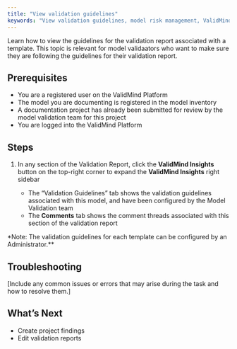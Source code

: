 ```yaml
---
title: "View validation guidelines"
keywords: "View validation guidelines, model risk management, ValidMind"
---
```


Learn how to view the guidelines for the validation report associated with a template. This topic is relevant for model validaators who want to make sure they are following the guidelines for their validation report.  

## Prerequisites

* You are a registered user on the ValidMind Platform
* The model you are documenting is registered in the model inventory
* A documentation project has already been submitted for review by the model validation team for this project
* You are logged into the ValidMind Platform


## Steps

1. In any section of the Validation Report, click the **ValidMind Insights** button on the top-right corner to expand the **ValidMind Insights** right sidebar 
<!--- **Need image** --->

   - The "Validation Guidelines" tab shows the validation guidelines associated with this model, and have been configured by the Model Validation team
   - The **Comments** tab shows the comment threads associated with this section of the validation report

*Note: The validation guidelines for each template can be configured by an Administrator.** 

## Troubleshooting

[Include any common issues or errors that may arise during the task and how to resolve them.]

## What's Next

* Create project findings
* Edit validation reports

